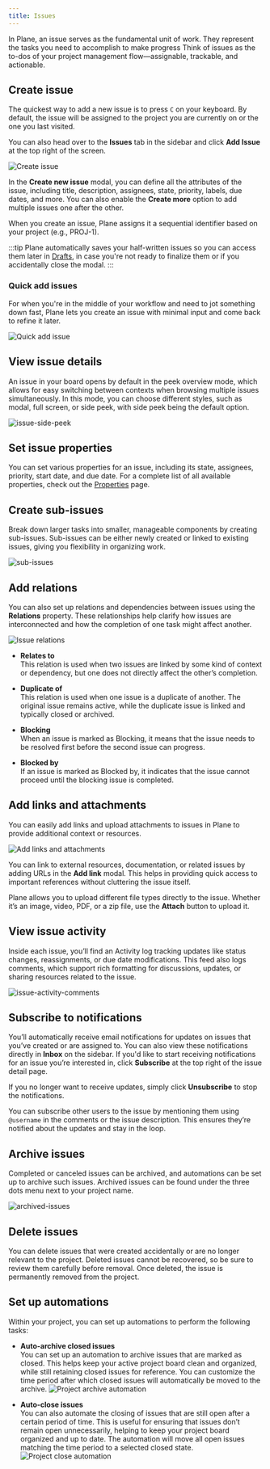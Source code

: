 ```yaml
---
title: Issues
---
```


In Plane, an issue serves as the fundamental unit of work. They represent the tasks you need to accomplish to make progress Think of issues as the to-dos of your project management flow—assignable, trackable, and actionable. 

## Create issue

The quickest way to add a new issue is to press `C` on your keyboard. By default, the issue will be assigned to the project you are currently on or the one you last visited.

You can also head over to the **Issues** tab in the sidebar and click **Add Issue** at the top right of the screen. 

![Create issue](https://media.docs.plane.so/issues/create-issue-modal.webp#center)

In the **Create new issue** modal, you can define all the attributes of the issue, including title, description, assignees, state, priority, labels, due dates, and more. You can also enable the **Create more** option to add multiple issues one after the other.

When you create an issue, Plane assigns it a sequential identifier based on your project (e.g., PROJ-1).

:::tip
Plane automatically saves your half-written issues so you can access them later in [Drafts](/core-concepts/drafts), in case you're not ready to finalize them or if you accidentally close the modal. 
:::

### Quick add issues

For when you're in the middle of your workflow and need to jot something down fast, Plane lets you create an issue with minimal input and come back to refine it later.

![Quick add issue](https://media.docs.plane.so/issues/issue-quick-add.webp#center)

## View issue details

An issue in your board opens by default in the peek overview mode, which allows for easy switching between contexts when browsing multiple issues simultaneously. In this mode, you can choose different styles, such as modal, full screen, or side peek, with side peek being the default option.

![issue-side-peek](https://media.docs.plane.so/issues/issue-side-peek.webp#center)

## Set issue properties

You can set various properties for an issue, including its state, assignees, priority, start date, and due date. For a complete list of all available properties, check out the [Properties](/core-concepts/issues/properties) page.

## Create sub-issues

Break down larger tasks into smaller, manageable components by creating sub-issues. Sub-issues can be either newly created or linked to existing issues, giving you flexibility in organizing work.

![sub-issues](https://media.docs.plane.so/issues/issue-sub-issues.webp#center)

## Add relations

You can also set up relations and dependencies between issues using the **Relations** property. These relationships help clarify how issues are interconnected and how the completion of one task might affect another.

![Issue relations](https://media.docs.plane.so/issues/issue-relations.webp#center)

- **Relates to**  
This relation is used when two issues are linked by some kind of context or dependency, but one does not directly affect the other’s completion.

- **Duplicate of**  
This relation is used when one issue is a duplicate of another. The original issue remains active, while the duplicate issue is linked and typically closed or archived.

- **Blocking**  
When an issue is marked as Blocking, it means that the issue needs to be resolved first before the second issue can progress.

- **Blocked by**  
If an issue is marked as Blocked by, it indicates that the issue cannot proceed until the blocking issue is completed.

## Add links and attachments

You can easily add links and upload attachments to issues in Plane to provide additional context or resources. 

![Add links and attachments](https://media.docs.plane.so/issues/links-and-attachments.webp#center)

You can link to external resources, documentation, or related issues by adding URLs in the **Add link** modal. This helps in providing quick access to important references without cluttering the issue itself.

Plane allows you to upload different file types directly to the issue. Whether it’s an image, video, PDF, or a zip file, use the **Attach** button to upload it.

## View issue activity

Inside each issue, you’ll find an Activity log tracking updates like status changes, reassignments, or due date modifications. This feed also logs comments, which support rich formatting for discussions, updates, or sharing resources related to the issue.

![issue-activity-comments](https://media.docs.plane.so/issues/issue-activity-comments.webp#center)

## Subscribe to notifications

You’ll automatically receive email notifications for updates on issues that you’ve created or are assigned to. You can also view these notifications directly in **Inbox** on the sidebar. If you'd like to start receiving notifications for an issue you’re interested in, click **Subscribe** at the top right of the issue detail page.

If you no longer want to receive updates, simply click **Unsubscribe** to stop the notifications.

You can subscribe other users to the issue by mentioning them using `@username` in the comments or the issue description. This ensures they’re notified about the updates and stay in the loop.

## Archive issues

Completed or canceled issues can be archived, and automations can be set up to archive such issues. Archived issues can be found under the three dots menu next to your project name.

![archived-issues](https://media.docs.plane.so/issues/archived-issues.webp#center)

## Delete issues

You can delete issues that were created accidentally or are no longer relevant to the project. Deleted issues cannot be recovered, so be sure to review them carefully before removal. Once deleted, the issue is permanently removed from the project.

## Set up automations

Within your project, you can set up automations to perform the following tasks:

- **Auto-archive closed issues**  
You can set up an automation to archive issues that are marked as closed. This helps keep your active project board clean and organized, while still retaining closed issues for reference. You can customize the time period after which closed issues will automatically be moved to the archive.
![Project archive automation](https://media.docs.plane.so/projects/auto-archive-closed-issues.webp#center)

-  **Auto-close issues**  
You can also automate the closing of issues that are still open after a certain period of time. This is useful for ensuring that issues don’t remain open unnecessarily, helping to keep your project board organized and up to date. The automation will move all open issues matching the time period to a selected closed state.
![Project close automation](https://media.docs.plane.so/projects/auto-close-issues.webp#center)
